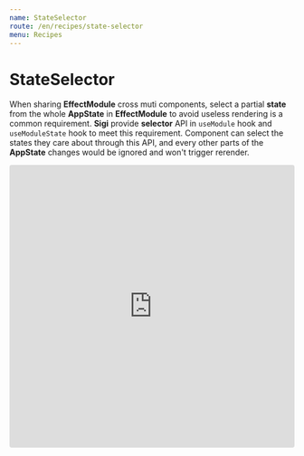 ```yaml
---
name: StateSelector
route: /en/recipes/state-selector
menu: Recipes
---
```


# StateSelector

When sharing **EffectModule** cross muti components, select a partial **state** from the whole **AppState** in **EffectModule** to avoid useless rendering is a common requirement.
**Sigi** provide **selector** API in `useModule` hook and `useModuleState` hook to meet this requirement. Component can select the states they care about through this API, and every other parts of the **AppState** changes would be ignored and won't trigger rerender.

<iframe
  src="https://codesandbox.io/embed/sigi-recipes-state-selector-m4m18?expanddevtools=1&fontsize=14&hidenavigation=1&module=%2Fsrc%2Findex.tsx&theme=dark"
  style="width:100%; height:500px; border:0; border-radius: 4px; overflow:hidden;"
  title="sigi-recipes-state-selector"
  allow="geolocation; microphone; camera; midi; vr; accelerometer; gyroscope; payment; ambient-light-sensor; encrypted-media; usb"
  sandbox="allow-modals allow-forms allow-popups allow-scripts allow-same-origin"
></iframe>

